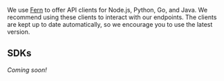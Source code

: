 We use [Fern](www.buildwithfern.com) to offer API clients for Node.js, Python, Go, and Java.
We recommend using these clients to interact with our endpoints.
The clients are kept up to date automatically, so we encourage you to use the latest version.

## SDKs

*Coming soon!*

<Cards>
  <Card
    title="TypeScript"
    icon="fa-brands fa-node"
    href="https://github.com/Umen14"
  />
  <Card
    title="Python"
    icon="fa-brands fa-python"
    href="https://github.com/Umen14"
  />
  <br />
</Cards>

<br />

<Cards>
  <Card
    title="Java - WIP"
    icon="fa-brands fa-java"
    href="https://github.com/Umen14"
  />
  <Card
    title="Go - WIP"
    icon="fa-brands fa-golang"
    href="https://github.com/Umen14"
  />
</Cards>

<br />
